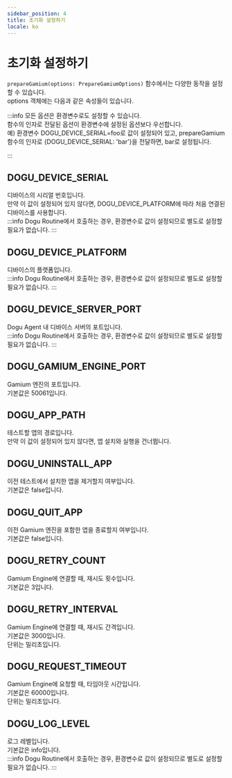 ```yaml
---
sidebar_position: 4
title: 초기화 설정하기
locale: ko
---
```


# 초기화 설정하기

`prepareGamium(options: PrepareGamiumOptions)` 함수에서는 다양한 동작을 설정할 수 있습니다.<br/>
options 객체에는 다음과 같은 속성들이 있습니다.

:::info
모든 옵션은 환경변수로도 설정할 수 있습니다.  
함수의 인자로 전달된 옵션이 환경변수에 설정된 옵션보다 우선합니다.  
예) 환경변수 DOGU_DEVICE_SERIAL=foo로 값이 설정되어 있고, prepareGamium 함수의 인자로 {DOGU_DEVICE_SERIAL: 'bar'}을 전달하면, bar로 설정됩니다.

:::

## DOGU_DEVICE_SERIAL

디바이스의 시리얼 번호입니다.  
만약 이 값이 설정되어 있지 않다면, DOGU_DEVICE_PLATFORM에 따라 처음 연결된 디바이스를 사용합니다.  
:::info
Dogu Routine에서 호출하는 경우, 환경변수로 값이 설정되므로 별도로 설정할 필요가 없습니다.
:::

## DOGU_DEVICE_PLATFORM

디바이스의 플랫폼입니다.  
:::info
Dogu Routine에서 호출하는 경우, 환경변수로 값이 설정되므로 별도로 설정할 필요가 없습니다.
:::

## DOGU_DEVICE_SERVER_PORT

Dogu Agent 내 디바이스 서버의 포트입니다.  
:::info
Dogu Routine에서 호출하는 경우, 환경변수로 값이 설정되므로 별도로 설정할 필요가 없습니다.
:::

## DOGU_GAMIUM_ENGINE_PORT

Gamium 엔진의 포트입니다.  
기본값은 50061입니다.

## DOGU_APP_PATH

테스트할 앱의 경로입니다.  
만약 이 값이 설정되어 있지 않다면, 앱 설치와 실행을 건너뜁니다.

## DOGU_UNINSTALL_APP

이전 테스트에서 설치한 앱을 제거할지 여부입니다.  
기본값은 false입니다.

## DOGU_QUIT_APP

이전 Gamium 엔진을 포함한 앱을 종료할지 여부입니다.  
기본값은 false입니다.

## DOGU_RETRY_COUNT

Gamium Engine에 연결할 때, 재시도 횟수입니다.  
기본값은 3입니다.

## DOGU_RETRY_INTERVAL

Gamium Engine에 연결할 때, 재시도 간격입니다.  
기본값은 3000입니다.  
단위는 밀리초입니다.

## DOGU_REQUEST_TIMEOUT

Gamium Engine에 요청할 때, 타임아웃 시간입니다.  
기본값은 60000입니다.  
단위는 밀리초입니다.

## DOGU_LOG_LEVEL

로그 레벨입니다.  
기본값은 info입니다.  
:::info
Dogu Routine에서 호출하는 경우, 환경변수로 값이 설정되므로 별도로 설정할 필요가 없습니다.
:::
